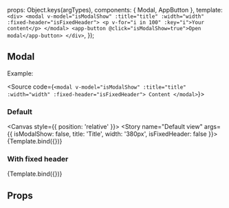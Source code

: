 
<Meta
  title="others/Modal"
  component={Modal}
/>

  props: Object.keys(argTypes),
  components: { Modal, AppButton },
  template: `
    <div>
      <modal v-model="isModalShow" :title="title" :width="width" :fixed-header="isFixedHeader">
        <p v-for="i in 100" :key="i">Your content</p>
      </modal>
      <app-button @click="isModalShow=true">Open modal</app-button>
    </div>
  `,
});

## Modal

Example:

<Source
  code={`<modal
    v-model="isModalShow"
    :title="title"
    :width="width"
    :fixed-header="isFixedHeader">
    Content
</modal>`}></Source>

### Default

<Canvas style={{ position: 'relative' }}>
  <Story
    name="Default view"
    args={{ isModalShow: false, title: 'Title', width: '380px', isFixedHeader: false }}>
    {Template.bind({})}
  </Story>
</Canvas>

### With fixed header

<Canvas>
  <Story
    name="Fixed header view"
    args={{ isModalShow: false, title: 'Title', width: '380px', isFixedHeader: true }}>
    {Template.bind({})}
  </Story>
</Canvas>

## Props

<ArgsTable story="Default view" />
